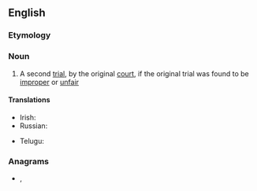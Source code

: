 ==English==

===Etymology===
{{prefix|re|trial|lang=en}}

===Noun===
{{en-noun}}

# {{lb|en|legal}} A second [[trial]], by the original [[court]], if the original trial was found to be [[improper]] or [[unfair]]

====Translations====
{{trans-top|a second trial by the original court}}
* Irish: {{t|ga|atriail|f}}
* Russian: {{t+|ru|пересмо́тр|m}}
{{trans-mid}}
* Telugu: {{t+|te|పునర్విచారణ}}
{{trans-bottom}}

===Anagrams===
* {{l|en|retiral}}, {{l|en|trailer}}